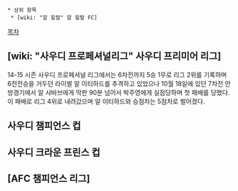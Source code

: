  * 상위 항목
  * [wiki: "알 힐랄" 알 힐랄 FC]

[[목차]]

== [wiki: "사우디 프로페셔널리그" 사우디 프리미어 리그] ==

14-15 시즌 사우디 프로페셔널 리그에서는 6차전까지 5승 1무로 리그 2위를 기록하며 6전전승을 거두던 라이벌 알 이티하드를 추격하고 있었으나 10월 18일에 있던 7차전 안방경기에서 알 샤바브에게 막판 90분 넘어서 박주영에게 실점당하며 첫 패배를 당했다. 이 패배로 리그 4위로 내려갔으며 알 이티하드와 승점차는 5점차로 벌어졌다.

== 사우디 챔피언스 컵 ==

== 사우디 크라운 프린스 컵 ==

== [AFC 챔피언스 리그] ==
